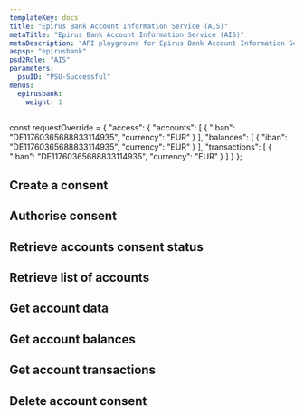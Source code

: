 ```yaml
---
templateKey: docs
title: "Epirus Bank Account Information Service (AIS)"
metaTitle: "Epirus Bank Account Information Service (AIS)"
metaDescription: "API playground for Epirus Bank Account Information Service (AIS)"
aspsp: "epirusbank"
psd2Role: "AIS"
parameters:
  psuID: "PSU-Successful"
menus:
  epirusbank: 
    weight: 1
---
```




const requestOverride = {
   "access": {
    "accounts": [
      {
        "iban": "DE11760365688833114935",
        "currency": "EUR"
     }
    ],
    "balances": [
     {
        "iban": "DE11760365688833114935",
        "currency": "EUR"
     }
    ],
    "transactions": [
      {
        "iban": "DE11760365688833114935",
        "currency": "EUR"
    }
    ]
}
};




  <step>

  ## Create a consent

  <StepCreateAccountConsent requestOverride={requestOverride} />
  </step>
  <step>

  ## Authorise consent

  <AuthoriseStep/>
  </step>
  <step>

  ## Retrieve accounts consent status

  <AccountConsentStatus/>
  </step>
  <step>

  ## Retrieve list of accounts

  <StepAccounts/>
  </step>
  <step>

  ## Get account data

  <StepAccount/>
  </step>
  <step>

  ## Get account balances

  <StepBalances/>
  </step>
  <step>

  ## Get account transactions

  <StepTransactions/>
  </step>
  <step>

  ## Delete account consent

  <DeleteAccountConsent/>
  </step>

